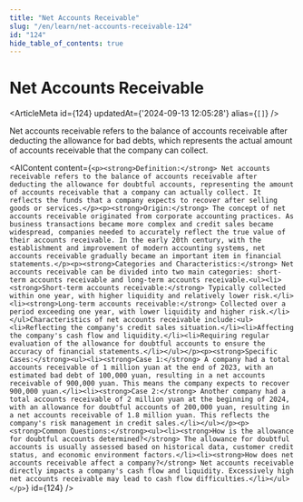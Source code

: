 ```yaml
---
title: "Net Accounts Receivable"
slug: "/en/learn/net-accounts-receivable-124"
id: "124"
hide_table_of_contents: true
---
```



# Net Accounts Receivable

<ArticleMeta id={124} updatedAt={'2024-09-13 12:05:28'} alias={`[]`} />
<div className='border-solid border-b border-t-0 my-4 border-[var(--ifm-color-gray-300)]' />

Net accounts receivable refers to the balance of accounts receivable after deducting the allowance for bad debts, which represents the actual amount of accounts receivable that the company can collect.

<AIContent content={`<p><strong>Definition:</strong> Net accounts receivable refers to the balance of accounts receivable after deducting the allowance for doubtful accounts, representing the amount of accounts receivable that a company can actually collect. It reflects the funds that a company expects to recover after selling goods or services.</p><p><strong>Origin:</strong> The concept of net accounts receivable originated from corporate accounting practices. As business transactions became more complex and credit sales became widespread, companies needed to accurately reflect the true value of their accounts receivable. In the early 20th century, with the establishment and improvement of modern accounting systems, net accounts receivable gradually became an important item in financial statements.</p><p><strong>Categories and Characteristics:</strong> Net accounts receivable can be divided into two main categories: short-term accounts receivable and long-term accounts receivable.<ul><li><strong>Short-term accounts receivable:</strong> Typically collected within one year, with higher liquidity and relatively lower risk.</li><li><strong>Long-term accounts receivable:</strong> Collected over a period exceeding one year, with lower liquidity and higher risk.</li></ul>Characteristics of net accounts receivable include:<ul><li>Reflecting the company's credit sales situation.</li><li>Affecting the company's cash flow and liquidity.</li><li>Requiring regular evaluation of the allowance for doubtful accounts to ensure the accuracy of financial statements.</li></ul></p><p><strong>Specific Cases:</strong><ul><li><strong>Case 1:</strong> A company had a total accounts receivable of 1 million yuan at the end of 2023, with an estimated bad debt of 100,000 yuan, resulting in a net accounts receivable of 900,000 yuan. This means the company expects to recover 900,000 yuan.</li><li><strong>Case 2:</strong> Another company had a total accounts receivable of 2 million yuan at the beginning of 2024, with an allowance for doubtful accounts of 200,000 yuan, resulting in a net accounts receivable of 1.8 million yuan. This reflects the company's risk management in credit sales.</li></ul></p><p><strong>Common Questions:</strong><ul><li><strong>How is the allowance for doubtful accounts determined?</strong> The allowance for doubtful accounts is usually assessed based on historical data, customer credit status, and economic environment factors.</li><li><strong>How does net accounts receivable affect a company?</strong> Net accounts receivable directly impacts a company's cash flow and liquidity. Excessively high net accounts receivable may lead to cash flow difficulties.</li></ul></p>`} id={124} />
